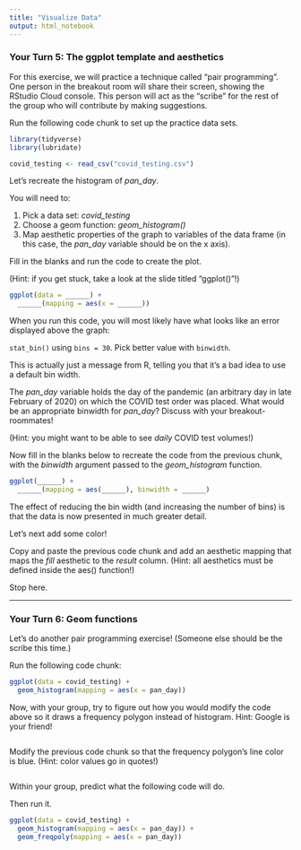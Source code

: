 ```yaml
---
title: "Visualize Data"
output: html_notebook
---
```


### Your Turn 5: The ggplot template and aesthetics

For this exercise, we will practice a technique called "pair programming". One person in the breakout room will share their screen, showing the RStudio Cloud console. This person will act as the "scribe" for the rest of the group who will contribute by making suggestions. 

Run the following code chunk to set up the practice data sets.

```r
library(tidyverse)
library(lubridate)

covid_testing <- read_csv("covid_testing.csv") 
```



Let's recreate the histogram of *pan_day*. 

You will need to:

1. Pick a data set: *covid_testing*
2. Choose a geom function: *geom_histogram()*
3. Map aesthetic properties of the graph to variables of the data frame (in this case, the *pan_day* variable should be on the x axis).

Fill in the blanks and run the code to create the plot.

(Hint: if you get stuck, take a look at the slide titled "ggplot()"!)

```r
ggplot(data = ______) +
  ______(mapping = aes(x = ______))
```




When you run this code, you will most likely have what looks like an error displayed above the graph:

  `stat_bin()` using `bins = 30`. Pick better value with `binwidth`.

This is actually just a message from R, telling you that it's a bad idea to use a default bin width. 

The *pan_day* variable holds the day of the pandemic (an arbitrary day in late February of 2020) on which the COVID test order was placed. What would be an appropriate binwidth for *pan_day*? Discuss with your breakout-roommates! 

(Hint: you might want to be able to see _daily_ COVID test volumes!)

Now fill in the blanks below to recreate the code from the previous chunk, with the *binwidth* argument passed to the *geom_histogram* function. 

```r
ggplot(______) +
  ______(mapping = aes(______), binwidth = ______)
```




The effect of reducing the bin width (and increasing the number of bins) is that the data is now presented in much greater detail. 

Let's next add some color!

Copy and paste the previous code chunk and add an aesthetic mapping that maps the *fill* aesthetic to the *result* column. (Hint: all aesthetics must be defined inside the aes() function!)




Stop here.

*******************************************************





### Your Turn 6: Geom functions

Let's do another pair programming exercise! (Someone else should be the scribe this time.)

Run the following code chunk:

```r
ggplot(data = covid_testing) +
  geom_histogram(mapping = aes(x = pan_day))
```


Now, with your group, try to figure out how you would modify the code above so it draws a frequency polygon instead of histogram. Hint: Google is your friend!

```r

```




Modify the previous code chunk so that the frequency polygon's line color is blue. (Hint: color values go in quotes!)

```r

```







Within your group, predict what the following code will do. 

Then run it.

```r
ggplot(data = covid_testing) +
  geom_histogram(mapping = aes(x = pan_day)) +
  geom_freqpoly(mapping = aes(x = pan_day))
```

